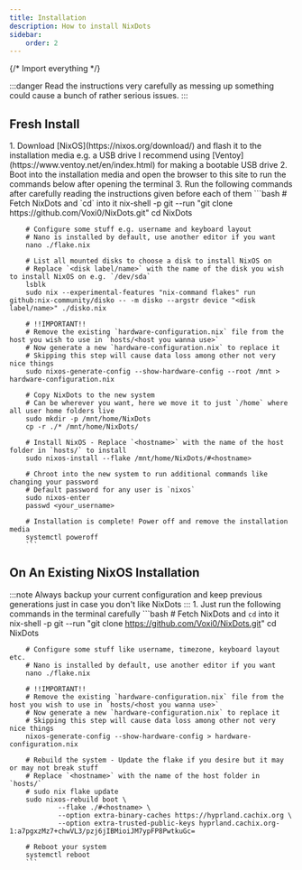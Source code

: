 ```yaml
---
title: Installation
description: How to install NixDots
sidebar:
    order: 2
---
```

{/* Import everything */}

:::danger
Read the instructions very carefully as messing up something could cause a bunch of rather serious issues.
:::

## Fresh Install
<Steps>
	1. Download [NixOS](https://nixos.org/download/) and flash it to the installation media e.g. a USB drive
		I recommend using [Ventoy](https://www.ventoy.net/en/index.html) for making a bootable USB drive
	2. Boot into the installation media and open the browser to this site to run the commands below after opening the terminal
	3. Run the following commands after carefully reading the instructions given before each of them
		```bash
		# Fetch NixDots and `cd` into it
		nix-shell -p git --run "git clone https://github.com/Voxi0/NixDots.git"
		cd NixDots

		# Configure some stuff e.g. username and keyboard layout
		# Nano is installed by default, use another editor if you want
		nano ./flake.nix

		# List all mounted disks to choose a disk to install NixOS on
		# Replace `<disk label/name>` with the name of the disk you wish to install NixOS on e.g. `/dev/sda`
		lsblk
		sudo nix --experimental-features "nix-command flakes" run github:nix-community/disko -- -m disko --argstr device "<disk label/name>" ./disko.nix

		# !!IMPORTANT!!
		# Remove the existing `hardware-configuration.nix` file from the host you wish to use in `hosts/<host you wanna use>`
		# Now generate a new `hardware-configuration.nix` to replace it
		# Skipping this step will cause data loss among other not very nice things
		sudo nixos-generate-config --show-hardware-config --root /mnt > hardware-configuration.nix

		# Copy NixDots to the new system
		# Can be wherever you want, here we move it to just `/home` where all user home folders live
		sudo mkdir -p /mnt/home/NixDots
		cp -r ./* /mnt/home/NixDots/

		# Install NixOS - Replace `<hostname>` with the name of the host folder in `hosts/` to install
		sudo nixos-install --flake /mnt/home/NixDots/#<hostname>

		# Chroot into the new system to run additional commands like changing your password
		# Default password for any user is `nixos`
		sudo nixos-enter
		passwd <your_username>

		# Installation is complete! Power off and remove the installation media
		systemctl poweroff
		```
</Steps>

## On An Existing NixOS Installation
:::note
Always backup your current configuration and keep previous generations just in case you don't like NixDots
:::
<Steps>
	1. Just run the following commands in the terminal carefully
		```bash
		# Fetch NixDots and `cd` into it
		nix-shell -p git --run "git clone https://github.com/Voxi0/NixDots.git"
		cd NixDots

		# Configure some stuff like username, timezone, keyboard layout etc.
		# Nano is installed by default, use another editor if you want
		nano ./flake.nix

		# !!IMPORTANT!!
		# Remove the existing `hardware-configuration.nix` file from the host you wish to use in `hosts/<host you wanna use>`
		# Now generate a new `hardware-configuration.nix` to replace it
		# Skipping this step will cause data loss among other not very nice things
		nixos-generate-config --show-hardware-config > hardware-configuration.nix

		# Rebuild the system - Update the flake if you desire but it may or may not break stuff
		# Replace `<hostname>` with the name of the host folder in `hosts/`
		# sudo nix flake update
		sudo nixos-rebuild boot \
				--flake ./#<hostname> \
				--option extra-binary-caches https://hyprland.cachix.org \
				--option extra-trusted-public-keys hyprland.cachix.org-1:a7pgxzMz7+chwVL3/pzj6jIBMioiJM7ypFP8PwtkuGc=

		# Reboot your system
		systemctl reboot
		```
</Steps>
